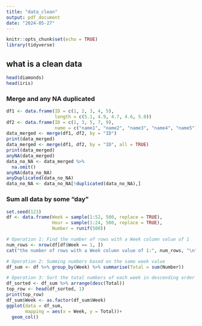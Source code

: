 ---
title: "data_clean"
output: pdf_document
date: "2024-05-27"
---

```{r setup, include=FALSE}
knitr::opts_chunk$set(echo = TRUE)
library(tidyverse)
```

## what is a clean data
```{r}
head(diamonds)
head(iris)
```
### Merge and any NA duplicated
```{r}
df1 <- data.frame(ID = c(1, 2, 3, 4, 5), 
                  length = c(5.1, 4.9, 4.7, 4.6, 5.0))
df2 <- data.frame(ID = c(1, 3, 5, 7, 9), 
                  name = c("name1", "name2", "name3", "name4", "name5"))
data_merged <- merge(df1, df2, by = "ID")
print(data_merged)
data_merged <- merge(df1, df2, by = "ID", all = TRUE)
print(data_merged)
anyNA(data_merged)
data_no_NA <- data_merged %>%
  na.omit()
anyNA(data_no_NA)
anyDuplicated(data_no_NA)
data_no_NA <- data_no_NA[!duplicated(data_no_NA),]
```

### Sum all data by some "day"
```{r}
set.seed(123)  
df <- data.frame(Week = sample(1:52, 500, replace = TRUE),
                 Hour = sample(1:24, 500, replace = TRUE),
                 Number = runif(500))

# Operation 1: Find the number of rows with a Week column value of 1
num_rows <- nrow(df[df$Week == 1, ])
cat("the number of rows with a Week column value of 1:", num_rows, "\n")

# Operation 2: Summing numbers based on the same week value
df_sum <- df %>% group_by(Week) %>% summarise(Total = sum(Number))

# Operation 3: Sort the total numbers of each week in descending order and output the first row.
df_sorted <- df_sum %>% arrange(desc(Total))
top_row <- head(df_sorted, 1)
print(top_row)
df_sum$Week <- as.factor(df_sum$Week)
ggplot(data = df_sum,
       mapping = aes(x = Week, y = Total))+
  geom_col()

```











